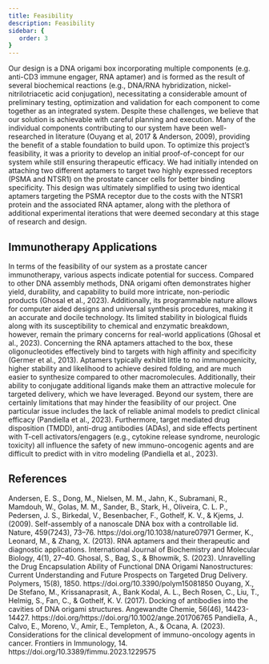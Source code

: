 ```yaml
---
title: Feasibility
description: Feasibility
sidebar: {
   order: 3
}
---
```



Our design is a DNA origami box incorporating multiple components (e.g. anti-CD3 immune engager, RNA aptamer) and is formed as the result of several biochemical reactions (e.g., DNA/RNA hybridization, nickel-nitrilotriacetic acid conjugation), necessitating a considerable amount of preliminary testing, optimization and validation for each component to come together as an integrated system. Despite these challenges, we believe that our solution is achievable with careful planning and execution. Many of the individual components contributing to our system have been well-researched in literature (Ouyang et al, 2017 & Anderson, 2009), providing the benefit of a stable foundation to build upon. To optimize this project’s feasibility, it was a priority to develop an initial proof-of-concept for our system while still ensuring therapeutic efficacy. We had initially intended on attaching two different aptamers to target two highly expressed receptors (PSMA and NTSR1) on the prostate cancer cells for better binding specificity. This design was ultimately simplified to using two identical aptamers targeting the PSMA receptor due to the costs with the NTSR1 protein and the associated RNA aptamer, along with the plethora of additional experimental iterations that were deemed secondary at this stage of research and design.

## Immunotherapy Applications
In terms of the feasibility of our system as a prostate cancer immunotherapy, various aspects indicate potential for success. Compared to other DNA assembly methods, DNA origami often demonstrates higher yield, durability, and capability to build more intricate, non-periodic products (Ghosal et al., 2023). Additionally, its programmable nature allows for computer aided designs and universal synthesis procedures, making it an accurate and docile technology. Its limited stability in biological fluids along with its susceptibility to chemical and enzymatic breakdown, however, remain the primary concerns for real-world applications (Ghosal et al., 2023). Concerning the RNA aptamers attached to the box, these oligonucleotides effectively bind to targets with high affinity and specificity (Germer et al., 2013). Aptamers typically exhibit little to no immunogenicity, higher stability and likelihood to achieve desired folding, and are much easier to synthesize compared to other macromolecules. Additionally, their ability to conjugate additional ligands make them an attractive molecule for targeted delivery, which we have leveraged. Beyond our system, there are certainly limitations that may hinder the feasibility of our project. One particular issue includes the lack of reliable animal models to predict clinical efficacy (Pandiella et al., 2023). Furthermore, target mediated drug disposition (TMDD), anti-drug antibodies (ADAs), and side effects pertinent with T-cell activators/engagers (e.g., cytokine release syndrome, neurologic toxicity) all influence the safety of new immuno-oncogenic agents and are difficult to predict with in vitro modeling (Pandiella et al., 2023).

## References
<ReferenceList>
Andersen, E. S., Dong, M., Nielsen, M. M., Jahn, K., Subramani, R., Mamdouh, W., Golas, M. M., Sander, B., Stark, H., Oliveira, C. L. P., Pedersen, J. S., Birkedal, V., Besenbacher, F., Gothelf, K. V., & Kjems, J. (2009). Self-assembly of a nanoscale DNA box with a controllable lid. Nature, 459(7243), 73–76. https://doi.org/10.1038/nature07971
Germer, K., Leonard, M., & Zhang, X. (2013). RNA aptamers and their therapeutic and diagnostic applications. International Journal of Biochemistry and Molecular Biology, 4(1), 27–40.
Ghosal, S., Bag, S., & Bhowmik, S. (2023). Unravelling the Drug Encapsulation Ability of Functional DNA Origami Nanostructures: Current Understanding and Future Prospects on Targeted Drug Delivery. Polymers, 15(8), 1850. https://doi.org/10.3390/polym15081850
Ouyang, X., De Stefano, M., Krissanaprasit, A., Bank Kodal, A. L., Bech Rosen, C., Liu, T., Helmig, S., Fan, C., & Gothelf, K. V. (2017). Docking of antibodies into the cavities of DNA origami structures. Angewandte Chemie, 56(46), 14423-14427. https://doi.org/https://doi.org/10.1002/ange.201706765 
Pandiella, A., Calvo, E., Moreno, V., Amir, E., Templeton, A., & Ocana, A. (2023). Considerations for the clinical development of immuno-oncology agents in cancer. Frontiers in Immunology, 14. https://doi.org/10.3389/fimmu.2023.1229575
</ReferenceList>